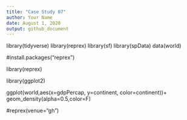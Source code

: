 ```yaml
---
title: "Case Study 07"
author: Your Name
date: August 1, 2020
output: github_document
---
```


library(tidyverse)
library(reprex)
library(sf)
library(spData)
data(world)

#install.packages("reprex")

library(reprex)

library(ggplot2)


ggplot(world,aes(x=gdpPercap, y=continent, color=continent))+
   geom_density(alpha=0.5,color=F)
 
#reprex(venue="gh")

